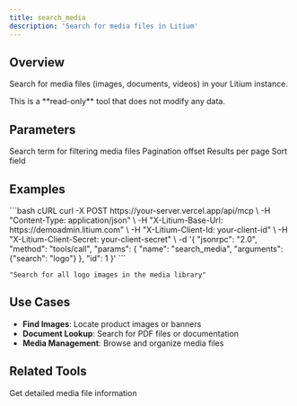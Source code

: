 ```yaml
---
title: search_media
description: 'Search for media files in Litium'
---
```


## Overview

Search for media files (images, documents, videos) in your Litium instance.

<Info>
  This is a **read-only** tool that does not modify any data.
</Info>

## Parameters

<ParamField path="search" type="string" optional>Search term for filtering media files</ParamField>
<ParamField path="skip" type="number" optional default="0">Pagination offset</ParamField>
<ParamField path="take" type="number" optional default="20">Results per page</ParamField>
<ParamField path="sort" type="string" optional>Sort field</ParamField>

## Examples

<CodeGroup>
```bash cURL
curl -X POST https://your-server.vercel.app/api/mcp \
  -H "Content-Type: application/json" \
  -H "X-Litium-Base-Url: https://demoadmin.litium.com" \
  -H "X-Litium-Client-Id: your-client-id" \
  -H "X-Litium-Client-Secret: your-client-secret" \
  -d '{
    "jsonrpc": "2.0",
    "method": "tools/call",
    "params": {
      "name": "search_media",
      "arguments": {"search": "logo"}
    },
    "id": 1
  }'
```

```text Natural Language
"Search for all logo images in the media library"
```
</CodeGroup>

## Use Cases

- **Find Images**: Locate product images or banners
- **Document Lookup**: Search for PDF files or documentation
- **Media Management**: Browse and organize media files

## Related Tools

<Card title="get_media" href="/tools/media/get-media">Get detailed media file information</Card>

